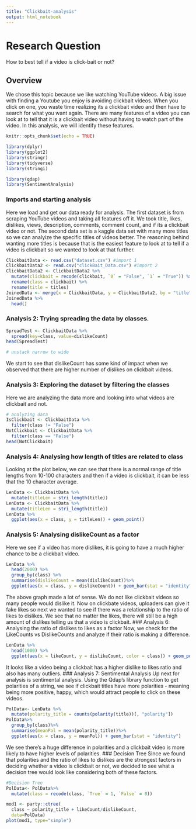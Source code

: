```yaml
---
title: "Clickbait-analysis"
output: html_notebook
---
```


# Research Question
How to best tell if a video is click-bait or not?

## Overview
We chose this topic because we like watching YouTube videos. A big issue with finding a Youtube you enjoy is avoiding clickbait videos. When you click on one, you waste time realizing its a clickbait video and then have to search for what you want again. There are many features of a video you can look at to tell that it is a clickbait video without having to watch part of the video. In this analysis, we will identify these features.  

```r
knitr::opts_chunk$set(echo = TRUE)
```
```r
library(dplyr)
library(ggplot2)
library(stringr)
library(tidyverse)
library(stringi)
```


```r
library(qdap)
library(SentimentAnalysis)
```
### Imports and starting analysis

Here we load and get our data ready for analysis. The first dataset is from scraping YouTube videos and taking all features off it. We took title, likes, dislikes, views, description, comments, comment count, and if its a clickbait video or not. The second data set is a kaggle data set with many more titles so we can analyize the specific titles of videos better. The reasoning behind wanting more titles is because that is the easiest feature to look at to tell if a video is clickbait so we wanted to look at that further. 
```r
ClickbaitData <- read.csv("dataset.csv") #import 1
ClickbaitData2 <- read.csv("clickBait_Data.csv") #import 2
ClickbaitData2 <- ClickbaitData2 %>%
  mutate(clickbait = recode(clickbait, `0` = "False", `1` = "True")) %>%
  rename(class = clickbait) %>%
  rename(title = titles)
JoinedData <- merge(x = ClickbaitData, y = ClickbaitData2, by = "title", all = TRUE)
JoinedData %>%
  head()
```
### Analysis 2: Trying spreading the data by classes. 

```r

SpreadTest <- ClickbaitData %>% 
  spread(key=class, value=dislikeCount)
head(SpreadTest)

# unstack narrow to wide
```
We start to see that dislikeCount has some kind of impact when we observed that there are higher number of dislikes on clickbait videos. 

### Analysis 3: Exploring the dataset by filtering the classes
Here we are analyzing the data more and looking into what videos are clickbait and not. 
```r
# analyzing data
IsClickbait <- ClickbaitData %>%
  filter(class != "False")
NotClickbait <- ClickbaitData %>%
  filter(class == "False")
head(NotClickbait)
```

### Analysis 4: Analysing how length of titles are related to class
Looking at the plot below, we can see that there is a normal range of title lengths from 10-100 characters and then if a video is clickbait, it can be less that the 10 character average. 

```r
 
LenData <- ClickbaitData %>%
  mutate(titleLen = stri_length(title))
LenData <- ClickbaitData %>%
  mutate(titleLen = stri_length(title))
LenData %>%
  ggplot(aes(x = class, y = titleLen)) + geom_point()


```

### Analysis 5: Analysing dislikeCount as a factor
Here we see if a video has more dislikes, it is going to have a much higher chance to be a clickbait video. 
```r
LenData %>%
  head(2000) %>%
  group_by(class) %>%
  summarise(dislikeCount = mean(dislikeCount))%>%
  ggplot(aes(x = class, y = dislikeCount)) + geom_bar(stat = "identity")
```
The above graph made a lot of sense. We do not like clickbait videos so many people would dislike it. Now on clickbate videos, uploaders can give it fake likes so next we wanted to see if there was a relationship to the ratio of likes to dislikes. We see that no matter the likes, there will still be a high amount of dislikes telling us that a video is clickbait. 
### Analysis 6: Analysing the ratio of dislikes to likes as a factor
Now, we check for the LikeCounts vs DislikeCounts and analyze if their ratio is making a difference. 
```r
LenData %>%
  head(1000) %>%
  ggplot(aes(x = likeCount, y = dislikeCount, color = class)) + geom_point()
```
It looks like a video being a clickbait has a higher dislike to likes ratio and also has many outliers. 
### Analysis 7: Sentimental Analysis
Up next for analysis is sentimental analysis. Using the Qdap's library function to get polarities of a string, we see if clickbait titles have more polarities - meaning being more positive, happy, which would attract people to click on these videos. 
```r
PolData<- LenData %>%
  mutate(polarity_title = counts(polarity(title))[, "polarity"])
PolData%>%
  group_by(class)%>%
  summarise(meanPol = mean(polarity_title))%>%
  ggplot(aes(x = class, y = meanPol)) + geom_bar(stat = "identity")

```
We see there's a huge difference in polarities and a clickbait video is more likely to have higher levels of polarities. 
### Decision Tree
Since we found that polarities and the ratio of likes to dislikes are the strongest factors in deciding whether a video is clickbait or not, we decided to see what a decision tree would look like considering both of these factors. 
```r
#Decision Tree
PolData<- PolData%>%
  mutate(class = recode(class, `True` = 1, `False` = 0))

mod1 <- party::ctree(
  class ~ polarity_title + likeCount/dislikeCount,
  data=PolData) 
plot(mod1, type="simple")
```
